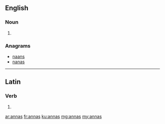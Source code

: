 {{also|Annas}}
==English==

===Noun===
{{head|en|plural}}

# {{plural of|anna|lang=en}}

===Anagrams===
* [[naans#English|naans]]
* [[nanas#English|nanas]]

----

==Latin==

===Verb===
{{la-verb-form|annās}}

# {{inflection of|annō||2|s|pres|actv|indc|lang=la}}

[[ar:annas]]
[[fr:annas]]
[[ku:annas]]
[[mg:annas]]
[[my:annas]]